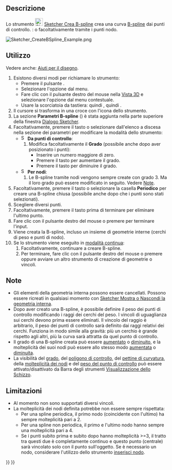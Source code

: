 <languages/>

{{Docnav/it
|[[Sketcher_CreateArcSlot/it|Asola ad arco]]
|[[Sketcher_CreatePeriodicBSpline/it|B-spline periodica dai punti di controllo]]
|[[Sketcher_Workbench/it|Sketcher]]
|IconL=Sketcher_CreateArcSlot.svg
|IconR=Sketcher_CreatePeriodicBSpline.svg
|IconC=Workbench_Sketcher.svg
}}

{{GuiCommand/it
|Name=Sketcher CreateBSpline
|Name/it=Sketcher Crea B-spline dai punti di controllo
|MenuLocation=Schizzo → Geometrie Sketcher → Crea B-spline
|Workbenches=[[Sketcher_Workbench/it|Sketcher]]
|Shortcut={{KEY|G}} {{KEY|B}} {{KEY|B}}
|Version=0.17
|SeeAlso=[[Sketcher_CreatePeriodicBSpline/it|Sketcher Crea B-spline periodica]]
}}

<span id="Description"></span>
==Descrizione==

Lo strumento [[Image:Sketcher_CreateBSpline.svg|24px]] [[Sketcher_CreateBSpline/it|Sketcher Crea B-spline]] crea una curva [[B-Splines/it|B-spline]] dai punti di controllo. {{Version/it|1.0}}: o facoltativamente tramite i punti nodo.

[[Image:Sketcher_CreateBSpline_Example.png]]
{{Caption|Curva B-spline (bianca) definita da 5 punti di controllo.<br>
Il poligono di controllo (verde) collega i punti di controllo (contrassegnati con cerchi di peso giallo scuro).<br>
Il numero 3 (verde, senza parentesi) al centro si riferisce al [[Sketcher_BSplineIncreaseDegree/it#Description|grado]] della B-spline.<br>
I numeri (1) e (4) (verde, tra parentesi tonde) si riferiscono alla [[Sketcher_BSplineDecreaseKnotMultiplicity/it#Description|molteplicità]] dei punti nodo.<br>
I numeri [1.00] (verde, tra parentesi quadre) si riferiscono ai pesi dei punti di controllo.}}

<span id="Usage"></span>
==Utilizzo==

Vedere anche: [[Sketcher_Workbench/it#Drawing_aids|Aiuti per il disegno]].

# Esistono diversi modi per richiamare lo strumento:
#* Premere il pulsante {{Button|[[Image:Sketcher_CreateBSpline.svg|16px]] [[Sketcher_CreateBSpline/it|B-spline dai punti di controllo]]}}.
#* Selezionare l'opzione {{MenuCommand|Schizzo → Geometrie Sketcher → [[Image:Sketcher_CreateBSpline.svg|16px]] Crea B-spline}} dal menu.
#* Fare clic con il pulsante destro del mouse nella [[3D_view/it|Vista 3D]] e selezionare l'opzione {{MenuCommand|[[Image:Sketcher_CreateBSpline.svg|16px]] Crea B-spline}} dal menu contestuale. {{Version/it|1.0}}
#* Usare la scorciatoia da tastiera: {{KEY|G}} quindi {{KEY|B}}, quindi {{KEY|B}}.
# Il cursore si trasforma in una croce con l'icona dello strumento.
# La sezione '''Parametri B-spline''' ({{Version/it|1.0}}) è stata aggiunta nella parte superiore della finestra [[Sketcher_Dialog/it|Dialogo Sketcher]].
# Facoltativamente, premere il tasto {{KEY|M}} o selezionare dall'elenco a discesa nella sezione dei parametri per modificare la modalità dello strumento:
#* [[Image:Sketcher_CreateBSpline.svg|16px]] '''Da punti di controllo''':
#*# Modifica facoltativamente il '''Grado''' (possibile anche dopo aver posizionato i punti):
#*#* Inserire un numero maggiore di zero.
#*#* Premere il tasto {{KEY|U}} per aumentare il grado.
#*#* Premere il tasto {{KEY|J}} per diminuire il grado.
#* [[Image:Sketcher_CreateBSplineByInterpolation.svg|16px]] '''Per nodi''': {{Version/it|1.0}}
#*# Le B-spline tramite nodi vengono sempre create con grado 3. Ma il loro grado può essere modificato in seguito. Vedere [[#Note|Note]].
# Facoltativamente, premere il tasto {{KEY|R}} o selezionare la casella '''Periodico''' per creare una B-spline chiusa (possibile anche dopo che i punti sono stati selezionati). {{Version/it|1.0}}
# Scegliere diversi punti.
# Facoltativamente, premere il tasto {{KEY|F}} prima di terminare per eliminare l'ultimo punto. {{Version/it|1.0}}
# Fare clic con il pulsante destro del mouse o premere {{KEY|Esc}} per terminare l'input.
# Viene creata la B-spline, incluso un insieme di geometrie interne (cerchi di peso e punti di nodo).
# Se lo strumento viene eseguito in [[Sketcher_Workbench/it#Continue_modes|modalità continua]]:
## Facoltativamente, continuare a creare B-spline.
## Per terminare, fare clic con il pulsante destro del mouse o premere {{KEY|Esc}} oppure avviare un altro strumento di creazione di geometrie o vincoli.

<span id="Notes"></span>
==Note==

* Gli elementi della geometria interna possono essere cancellati. Possono essere ricreati in qualsiasi momento con [[Sketcher_RestoreInternalAlignmentGeometry/it|Sketcher Mostra o Nascondi la geometria interna]].
* Dopo aver creato una B-spline, è possibile definire il peso dei punti di controllo modificando i raggi dei cerchi del peso. I vincoli di uguaglianza sui cerchi devono prima essere eliminati. Il vincolo del raggio è arbitrario, il peso dei punti di controllo sarà definito dai raggi relativi dei cerchi. Funziona in modo simile alla gravità: più un cerchio è grande rispetto agli altri, più la curva sarà attratta da quel punto di controllo.
* Il grado di una B-spline creata può essere [[Sketcher_BSplineIncreaseDegree/it|aumentato]] o [[Sketcher_BSplineDecreaseDegree/it|diminuito]], e la molteplicità dei suoi nodi può essere allo stesso modo [[Sketcher_BSplineIncreaseKnotMultiplicity/it|aumentata]] o [[Sketcher_BSplineIncreaseKnotMultiplicity/it|diminuita]].
* La visibilità del [[Sketcher_BSplineDegree/it|grado]], del [[Sketcher_BSplinePolygon/it|poligono di controllo]], del [[Sketcher_BSplineComb/it|pettine di curvatura]], della [[Sketcher_BSplineKnotMultiplicity/it|molteplicità dei nodi]] e del [[Sketcher_BSplinePoleWeight/it|peso del punto di controllo]] può essere attivato/disattivato da Barra degli strumenti [[Sketcher_Workbench/it#Sketcher visivo|Visualizzazione dello Schizzo]].

<span id="Limitations"></span>
==Limitazioni==

*Al momento non sono supportati diversi vincoli.
* La molteplicità dei nodi definita potrebbe non essere sempre rispettata:
** Per una spline periodica, il primo nodo (coincidente con l'ultimo) ha sempre molteplicità pari a 2.
** Per una spline non periodica, il primo e l'ultimo nodo hanno sempre una molteplicità pari a 4.
** Se i punti subito prima e subito dopo hanno molteplicità >=3, il tratto tra questi due è completamente continuo e questo punto (centrale) sarà vincolato solo con il punto sull'oggetto. Se è necessario un nodo, considerare l'utilizzo dello strumento [[Sketcher_BSplineInsertKnot/it|inserisci nodo]].


{{Docnav/it
|[[Sketcher_CreateArcSlot/it|Asola ad arco]]
|[[Sketcher_CreatePeriodicBSpline/it|B-spline periodica dai punti di controllo]]
|[[Sketcher_Workbench/it|Sketcher]]
|IconL=Sketcher_CreateArcSlot.svg
|IconR=Sketcher_CreatePeriodicBSpline.svg
|IconC=Workbench_Sketcher.svg
}}

{{Sketcher_Tools_navi{{#translation:}}}}
{{Userdocnavi{{#translation:}}}}